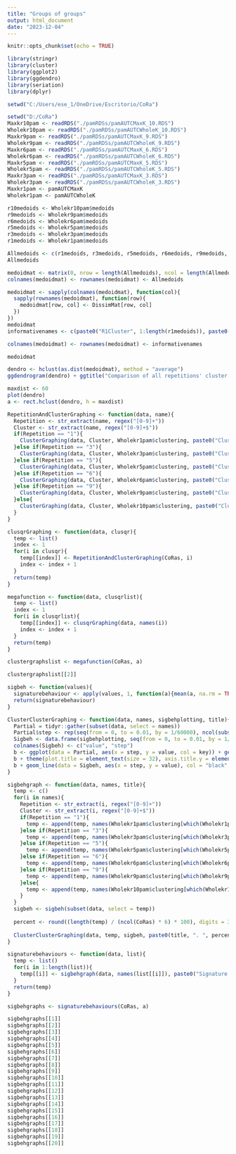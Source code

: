 ```yaml
---
title: "Groups of groups"
output: html_document
date: "2023-12-04"
---
```


```r
knitr::opts_chunk$set(echo = TRUE)
```

```r
library(stringr)
library(cluster)
library(ggplot2)
library(ggdendro)
library(seriation)
library(dplyr)
```

```r
setwd("C:/Users/ese_1/OneDrive/Escritorio/CoRa")
```

```r
setwd("D:/CoRa")
Maxkr10pam <- readRDS("./pamRDSs/pamAUTCMaxK_10.RDS")
Wholekr10pam <- readRDS("./pamRDSs/pamAUTCWholeK_10.RDS")
Maxkr9pam <- readRDS("./pamRDSs/pamAUTCMaxK_9.RDS")
Wholekr9pam <- readRDS("./pamRDSs/pamAUTCWholeK_9.RDS")
Maxkr6pam <- readRDS("./pamRDSs/pamAUTCMaxK_6.RDS")
Wholekr6pam <- readRDS("./pamRDSs/pamAUTCWholeK_6.RDS")
Maxkr5pam <- readRDS("./pamRDSs/pamAUTCMaxK_5.RDS")
Wholekr5pam <- readRDS("./pamRDSs/pamAUTCWholeK_5.RDS")
Maxkr3pam <- readRDS("./pamRDSs/pamAUTCMaxK_3.RDS")
Wholekr3pam <- readRDS("./pamRDSs/pamAUTCWholeK_3.RDS")
Maxkr1pam <- pamAUTCMaxK
Wholekr1pam <- pamAUTCWholeK
```

```r
r10medoids <- Wholekr10pam$medoids
r9medoids <- Wholekr9pam$medoids
r6medoids <- Wholekr6pam$medoids
r5medoids <- Wholekr5pam$medoids
r3medoids <- Wholekr3pam$medoids
r1medoids <- Wholekr1pam$medoids

Allmedoids <- c(r1medoids, r3medoids, r5medoids, r6medoids, r9medoids, r10medoids)
Allmedoids

medoidmat <- matrix(0, nrow = length(Allmedoids), ncol = length(Allmedoids))
colnames(medoidmat) <- rownames(medoidmat) <- Allmedoids

medoidmat <- sapply(colnames(medoidmat), function(col){
  sapply(rownames(medoidmat), function(row){
    medoidmat[row, col] <- DissimMat[row, col]
  })
})
medoidmat
informativenames <- c(paste0("R1Cluster", 1:length(r1medoids)), paste0("R3Cluster", 1:length(r3medoids)), paste0("R5Cluster", 1:length(r5medoids)), paste0("R6Cluster", 1:length(r6medoids)), paste0("R9Cluster", 1:length(r9medoids)), paste0("R10Cluster", 1:length(r10medoids)))

colnames(medoidmat) <- rownames(medoidmat) <- informativenames

medoidmat
```

```r
dendro <- hclust(as.dist(medoidmat), method = "average")
ggdendrogram(dendro) + ggtitle("Comparison of all repetitions' cluster medoids") + theme(plot.title = element_text(size = 32))
```

```r
maxdist <- 60
plot(dendro)
a <- rect.hclust(dendro, h = maxdist)
```

```r
RepetitionAndClusterGraphing <- function(data, name){
  Repetition <- str_extract(name, regex("[0-9]+"))
  Cluster <- str_extract(name, regex("[0-9]+$"))
  if(Repetition == "1"){
    ClusterGraphing(data, Cluster, Wholekr1pam$clustering, paste0("Cluster ", Cluster, " of Repeat ", Repetition))
  }else if(Repetition == "3"){
    ClusterGraphing(data, Cluster, Wholekr3pam$clustering, paste0("Cluster ", Cluster, " of Repeat ", Repetition))
  }else if(Repetition == "5"){
    ClusterGraphing(data, Cluster, Wholekr5pam$clustering, paste0("Cluster ", Cluster, " of Repeat ", Repetition))
  }else if(Repetition == "6"){
    ClusterGraphing(data, Cluster, Wholekr6pam$clustering, paste0("Cluster ", Cluster, " of Repeat ", Repetition))
  }else if(Repetition == "9"){
    ClusterGraphing(data, Cluster, Wholekr9pam$clustering, paste0("Cluster ", Cluster, " of Repeat ", Repetition))
  }else{
    ClusterGraphing(data, Cluster, Wholekr10pam$clustering, paste0("Cluster ", Cluster, " of Repeat ", Repetition))
  }
}

clusqrGraphing <- function(data, clusqr){
  temp <- list()
  index <- 1
  for(i in clusqr){
    temp[[index]] <- RepetitionAndClusterGraphing(CoRas, i)
    index <- index + 1
  }
  return(temp)
}

megafunction <- function(data, clusqrlist){
  temp <- list()
  index <- 1
  for(i in clusqrlist){
    temp[[index]] <- clusqrGraphing(data, names(i))
    index <- index + 1
  }
  return(temp)
}

clustergraphslist <- megafunction(CoRas, a)
```

```r
clustergraphslist[[2]]
```

```r
sigbeh <- function(values){
  signaturebehaviour <- apply(values, 1, function(a){mean(a, na.rm = TRUE)})
  return(signaturebehaviour)
}

ClusterClusterGraphing <- function(data, names, sigbehplotting, title){
  Partial = tidyr::gather(subset(data, select = names))
  Partial$step <- rep(seq(from = 0, to = 0.01, by = 1/60000), ncol(subset(data, select = names)))
  Sigbeh <- data.frame(sigbehplotting, seq(from = 0, to = 0.01, by = 1/60000))
  colnames(Sigbeh) <- c("value", "step")
  b <- ggplot(data = Partial, aes(x = step, y = value, col = key)) + geom_line(size = 1.5, alpha = 0.35) + theme(legend.position = "none") + ylab(expression(paste("CoRa"[mu[Y]%in%theta], "("*mu[Y],")"))) + ggtitle(title)
  b + theme(plot.title = element_text(size = 32), axis.title.y = element_text(size = 32), axis.title.x = element_text(size = 32)) + theme(axis.text = element_text(size = 20)) + ylim(0, 1)
  b + geom_line(data = Sigbeh, aes(x = step, y = value), col = "black", size = 1.5)
}

sigbehgraph <- function(data, names, title){
  temp <- c()
  for(i in names){
    Repetition <- str_extract(i, regex("[0-9]+"))
    Cluster <- str_extract(i, regex("[0-9]+$"))
    if(Repetition == "1"){
      temp <- append(temp, names(Wholekr1pam$clustering[which(Wholekr1pam$clustering == Cluster)]))
    }else if(Repetition == "3"){
      temp <- append(temp, names(Wholekr3pam$clustering[which(Wholekr3pam$clustering == Cluster)]))
    }else if(Repetition == "5"){
      temp <- append(temp, names(Wholekr5pam$clustering[which(Wholekr5pam$clustering == Cluster)]))
    }else if(Repetition == "6"){
      temp <- append(temp, names(Wholekr6pam$clustering[which(Wholekr6pam$clustering == Cluster)]))
    }else if(Repetition == "9"){
      temp <- append(temp, names(Wholekr9pam$clustering[which(Wholekr9pam$clustering == Cluster)]))
    }else{
      temp <- append(temp, names(Wholekr10pam$clustering[which(Wholekr10pam$clustering == Cluster)]))
    }
  }
  sigbeh <- sigbeh(subset(data, select = temp))
  
  percent <- round((length(temp) / (ncol(CoRas) * 6) * 100), digits = 3)
  
  ClusterClusterGraphing(data, temp, sigbeh, paste0(title, ". ", percent, "% of curves"))
}

signaturebehaviours <- function(data, list){
  temp <- list()
  for(i in 1:length(list)){
    temp[[i]] <- sigbehgraph(data, names(list[[i]]), paste0("Signature Behaviour of C.Cluster ", i))
  }
  return(temp)
}

sigbehgraphs <- signaturebehaviours(CoRas, a)
```

```r
sigbehgraphs[[1]]
sigbehgraphs[[2]]
sigbehgraphs[[3]]
sigbehgraphs[[4]]
sigbehgraphs[[5]]
sigbehgraphs[[6]]
sigbehgraphs[[7]]
sigbehgraphs[[8]]
sigbehgraphs[[9]]
sigbehgraphs[[10]]
sigbehgraphs[[11]]
sigbehgraphs[[12]]
sigbehgraphs[[13]]
sigbehgraphs[[14]]
sigbehgraphs[[15]]
sigbehgraphs[[16]]
sigbehgraphs[[17]]
sigbehgraphs[[18]]
sigbehgraphs[[19]]
sigbehgraphs[[20]]
```


